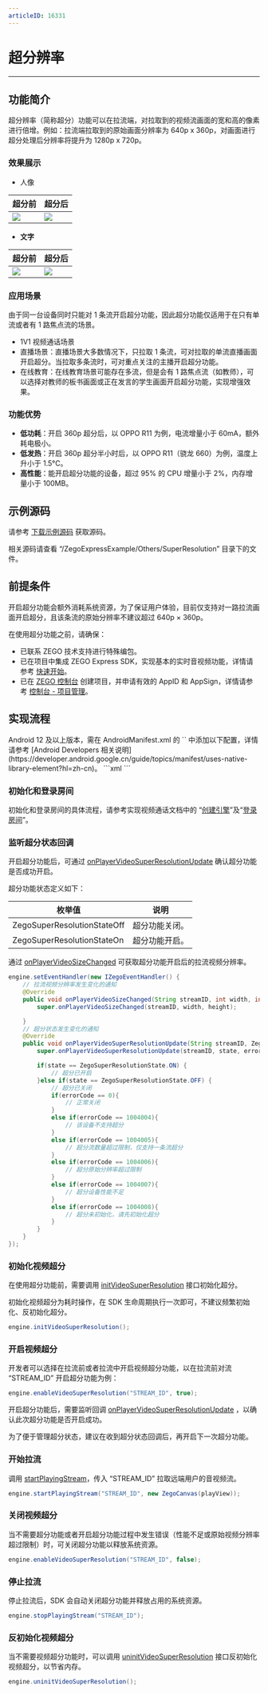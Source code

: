 ```yaml
---
articleID: 16331
---
```

# 超分辨率

- - - -

## 功能简介

超分辨率（简称超分）功能可以在拉流端，对拉取到的视频流画面的宽和高的像素进行倍增。例如：拉流端拉取到的原始画面分辨率为 640p x 360p，对画面进行超分处理后分辨率将提升为 1280p x 720p。


### 效果展示

- 人像

|超分前|超分后|
|-|-|
|<Frame width="512" height="auto" caption=""><img src="https://doc-media.zego.im/sdk-doc/Pics/VideoSuperResolution/portrait_360.jpg" /></Frame>| <Frame width="512" height="auto" caption=""><img src="https://doc-media.zego.im/sdk-doc/Pics/VideoSuperResolution/portrait_720.jpg" /></Frame>|




- **文字**

|超分前|超分后|
|-|-|
|<Frame width="512" height="auto" caption=""><img src="https://doc-media.zego.im/sdk-doc/Pics/VideoSuperResolution/text_360.jpg" /></Frame>| <Frame width="512" height="auto" caption=""><img src="https://doc-media.zego.im/sdk-doc/Pics/VideoSuperResolution/text_720.jpg" /></Frame>|



### 应用场景


<Warning title="注意">
由于同一台设备同时只能对 1 条流开启超分功能，因此超分功能仅适用于在只有单流或者有 1 路焦点流的场景。
</Warning>


- 1V1 视频通话场景
- 直播场景：直播场景大多数情况下，只拉取 1 条流，可对拉取的单流直播画面开启超分。当拉取多条流时，可对重点关注的主播开启超分功能。
- 在线教育：在线教育场景可能存在多流，但是会有 1 路焦点流（如教师），可以选择对教师的板书画面或正在发言的学生画面开启超分功能，实现增强效果。

### 功能优势

- **低功耗**：开启 360p 超分后，以 OPPO R11 为例，电流增量小于 60mA，额外耗电极小。
- **低发热**：开启 360p 超分半小时后，以 OPPO R11（骁龙 660）为例，温度上升小于 1.5°C。
- **高性能**：能开启超分功能的设备，超过 95% 的 CPU 增量小于 2%，内存增量小于 100MB。



## 示例源码

请参考 [下载示例源码](/real-time-video-android-java/client-sdk/download-demo) 获取源码。

相关源码请查看 “/ZegoExpressExample/Others/SuperResolution” 目录下的文件。

## 前提条件

<Warning title="注意">
开启超分功能会额外消耗系统资源，为了保证用户体验，目前仅支持对一路拉流画面开启超分，且该条流的原始分辨率不建议超过 640p × 360p。
</Warning>

在使用超分功能之前，请确保：

- 已联系 ZEGO 技术支持进行特殊编包。
- 已在项目中集成 ZEGO Express SDK，实现基本的实时音视频功能，详情请参考 [快速开始](/real-time-video-android-java/quick-start/integrating-sdk)。
- 已在 [ZEGO 控制台](https://console.zego.im) 创建项目，并申请有效的 AppID 和 AppSign，详情请参考 [控制台 - 项目管理](/console-old/project-management)。



## 实现流程

<Warning title="注意">
Android 12 及以上版本，需在 AndroidManifest.xml 的 `<application>` 中添加以下配置，详情请参考 [Android Developers 相关说明](https://developer.android.google.cn/guide/topics/manifest/uses-native-library-element?hl=zh-cn)。

</Warning>
```xml
<application>
    <uses-native-library android:name="libOpenCL.so" android:required="false" />
    <uses-native-library android:name="libOpenCL-pixel.so" android:required="false" />
</application>
```

### 初始化和登录房间

初始化和登录房间的具体流程，请参考实现视频通话文档中的 “[创建引擎](!Integration/Solution_Implementation#4_1)”及“[登录房间](!Integration/Solution_Implementation#4_2)”。

### 监听超分状态回调

开启超分功能后，可通过 [onPlayerVideoSuperResolutionUpdate](@onPlayerVideoSuperResolutionUpdate) 确认超分功能是否成功开启。

超分功能状态定义如下：

|枚举值|说明|
|-|-|
|ZegoSuperResolutionStateOff| 超分功能关闭。|
|ZegoSuperResolutionStateOn|超分功能开启。|

通过 [onPlayerVideoSizeChanged](@onPlayerVideoSizeChanged) 可获取超分功能开启后的拉流视频分辨率。

```java
engine.setEventHandler(new IZegoEventHandler() {
    // 拉流视频分辨率发生变化的通知
    @Override
    public void onPlayerVideoSizeChanged(String streamID, int width, int height) {
        super.onPlayerVideoSizeChanged(streamID, width, height);

    }
    // 超分状态发生变化的通知
    @Override
    public void onPlayerVideoSuperResolutionUpdate(String streamID, ZegoSuperResolutionState state, int errorCode) {
        super.onPlayerVideoSuperResolutionUpdate(streamID, state, errorCode);

        if(state == ZegoSuperResolutionState.ON) {
            // 超分已开启
        }else if(state == ZegoSuperResolutionState.OFF) {
            // 超分已关闭
            if(errorCode == 0){
                // 正常关闭
            }
            else if(errorCode == 1004004){
                // 该设备不支持超分
            }
            else if(errorCode == 1004005){
                // 超分流数量超过限制，仅支持一条流超分
            }
            else if(errorCode == 1004006){
                // 超分原始分辨率超过限制
            }
            else if(errorCode == 1004007){
                // 超分设备性能不足
            }
            else if(errorCode == 1004008){
                // 超分未初始化，请先初始化超分
            }
        }
    }
});
```

### 初始化视频超分

在使用超分功能前，需要调用 [initVideoSuperResolution](@initVideoSuperResolution) 接口初始化超分。

<Warning title="注意">


初始化视频超分为耗时操作，在 SDK 生命周期执行一次即可，不建议频繁初始化、反初始化超分。
</Warning>

```java
engine.initVideoSuperResolution();
```


### 开启视频超分

开发者可以选择在拉流前或者拉流中开启视频超分功能，以在拉流前对流 “STREAM_ID” 开启超分功能为例：

```java
engine.enableVideoSuperResolution("STREAM_ID", true);
```

开启超分功能后，需要监听回调 [onPlayerVideoSuperResolutionUpdate](@onPlayerVideoSuperResolutionUpdate) ，以确认此次超分功能是否开启成功。

<Warning title="注意">


为了便于管理超分状态，建议在收到超分状态回调后，再开启下一次超分功能。
</Warning>

### 开始拉流

调用 [startPlayingStream](@startPlayingStream)，传入 “STREAM_ID” 拉取远端用户的音视频流。

```java
engine.startPlayingStream("STREAM_ID", new ZegoCanvas(playView));
```

### 关闭视频超分

当不需要超分功能或者开启超分功能过程中发生错误（性能不足或原始视频分辨率超过限制）时，可关闭超分功能以释放系统资源。

```java
engine.enableVideoSuperResolution("STREAM_ID", false);
```

### 停止拉流

停止拉流后，SDK 会自动关闭超分功能并释放占用的系统资源。

```java
engine.stopPlayingStream("STREAM_ID");
```

### 反初始化视频超分

当不需要视频超分功能时，可以调用 [uninitVideoSuperResolution](@uninitVideoSuperResolution) 接口反初始化视频超分，以节省内存。

```java
engine.uninitVideoSuperResolution();
```
